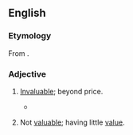 ==English==

===Etymology===
From {{prefix|en|un|valuable}}.

===Adjective===
{{en-adj}}

# {{lb|en|obsolete}} [[invaluable|Invaluable]]; beyond price. {{defdate|16th-18th c.}}
#* {{RQ:Montaigne Florio Essayes|chapter=4|book=II|passage=I kon him thanks that he hath had the hap to chuse, and knowledge to cull-out so worthy a worke, and a booke so fit to the purpose, therewith to make so '''unvaluable''' a present unto his Countrie.}}
# {{lb|en|rare}} Not [[valuable]]; having little [[value]]. {{defdate|from 17th c.}}